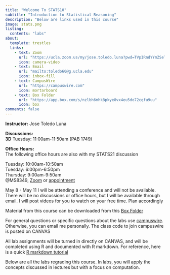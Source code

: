 ```yaml
---
title: "Welcome To STATS10"
subtitle: "Introduction to Statistical Reasoning"
description: "Below are links used in this course"
image: stats.png
listing:
  contents: "labs"
about:
  template: trestles
  links:
    - text: Zoom
      url: "https://ucla.zoom.us/my/jose.toledo.luna?pwd=TVpIRndYYmZSeTg0NUUvYlhTWllUQT09"
      icon: camera-video
    - text: Email
      url: "mailto:toledo60@g.ucla.edu"
      icon: inbox-fill
    - text: CampusWire
      url: "https://campuswire.com"
      icon: mortarboard
    - text: Box Folder
      url: "https://app.box.com/s/nzlbh6mhk8pkye8vx4eu5do72cqfu9uu"
      icon: box
comments: false
---
```

::: {.column-page}

**Instructor:** Jose Toledo Luna

**Discussions:** <br/>
**3D** Tuesday: 11:00am-11:50am (PAB 1749)

**Office Hours:** <br/>
The following office hours are also with my STATS21 discussion

Tuesday: 10:00am-10:50am <br/>
Tuesday: 6:00pm-6:50pm <br/>
Thursday: 9:00am-9:50am <br/>
@MS8349, [Zoom](https://ucla.zoom.us/my/jose.toledo.luna?pwd=TVpIRndYYmZSeTg0NUUvYlhTWllUQT09) or [appointment](/email.qmd)


:::callout-warning
May 8 - May 11 I will be attending a conference and will not be available.
There will be no discussions or office hours, but I will be available through email. I will post videos for you to watch on your free time. Plan accordingly
:::


Material from this course can be downloaded from this [Box Folder](https://app.box.com/s/nzlbh6mhk8pkye8vx4eu5do72cqfu9uu)

For general questions or specific questions about the labs use [campuswire](https://campuswire.com). Otherwise, you can email me personally. The class code to join campuswire is posted on CANVAS

All lab assignments will be turned in directly on CANVAS,
and will be completed using R and documented with R markdown.
For reference, here is a quick [R markdown tutorial](https://app.box.com/s/u08jwhg4lmulx2yzncodme6nl0k9a9gz) 

Below are all the labs regrading this course. 
In labs, you will apply the concepts discussed in lectures but with a focus on computation. 




:::